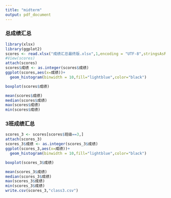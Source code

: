```yaml
---
title: "midterm"
output: pdf_document
---
```


### 总成绩汇总

```r
library(xlsx)
library(ggplot2)
scores <- read.xlsx("成绩汇总最终版.xlsx",1,encoding = "UTF-8",stringsAsFactors=FALSE)
#View(scores)
attach(scores)
scores$成绩 <- as.integer(scores$成绩)
ggplot(scores,aes(x=成绩))+
  geom_histogram(binwidth = 10,fill="lightblue",color="black")

boxplot(scores$成绩)

mean(scores$成绩)
median(scores$成绩)
max(scores$成绩)
min(scores$成绩)
```


### 3班成绩汇总

```R
scores_3 <- scores[scores$班级==3,]
attach(scores_3)
scores_3$成绩 <- as.integer(scores_3$成绩)
ggplot(scores_3,aes(x=成绩))+
  geom_histogram(binwidth = 10,fill="lightblue",color="black")

boxplot(scores_3$成绩)

mean(scores_3$成绩)
median(scores_3$成绩)
max(scores_3$成绩)
min(scores_3$成绩)
write.csv(scores_3,"class3.csv")
```
